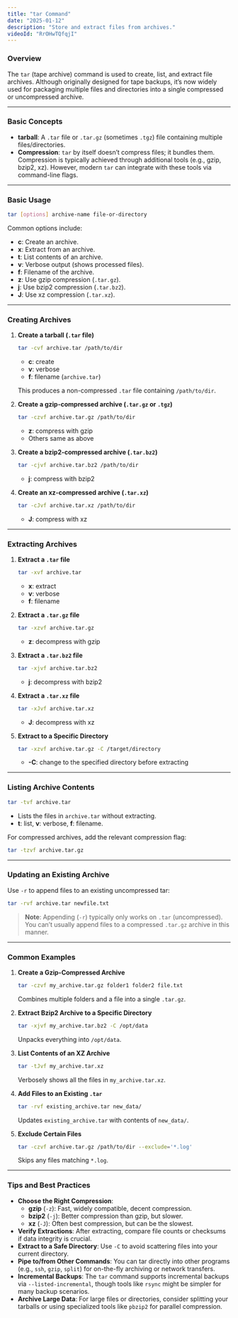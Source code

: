 ```yaml
---
title: "tar Command"
date: "2025-01-12"
description: "Store and extract files from archives."
videoId: "RrOHwTQfqjI"
---
```


### Overview

The `tar` (tape archive) command is used to create, list, and extract file archives. Although originally designed for tape backups, it’s now widely used for packaging multiple files and directories into a single compressed or uncompressed archive.

---

### Basic Concepts

- **tarball**: A `.tar` file or `.tar.gz` (sometimes `.tgz`) file containing multiple files/directories.  
- **Compression**: `tar` by itself doesn’t compress files; it bundles them. Compression is typically achieved through additional tools (e.g., gzip, bzip2, xz). However, modern `tar` can integrate with these tools via command-line flags.

---

### Basic Usage

```bash
tar [options] archive-name file-or-directory
```

Common options include:  

- **c**: Create an archive.  
- **x**: Extract from an archive.  
- **t**: List contents of an archive.  
- **v**: Verbose output (shows processed files).  
- **f**: Filename of the archive.  
- **z**: Use gzip compression (`.tar.gz`).  
- **j**: Use bzip2 compression (`.tar.bz2`).  
- **J**: Use xz compression (`.tar.xz`).

---

### Creating Archives

1. **Create a tarball (`.tar` file)**  
   ```bash
   tar -cvf archive.tar /path/to/dir
   ```
   - **c**: create  
   - **v**: verbose  
   - **f**: filename (`archive.tar`)  

   This produces a non-compressed `.tar` file containing `/path/to/dir`.

2. **Create a gzip-compressed archive (`.tar.gz` or `.tgz`)**  
   ```bash
   tar -czvf archive.tar.gz /path/to/dir
   ```
   - **z**: compress with gzip  
   - Others same as above  

3. **Create a bzip2-compressed archive (`.tar.bz2`)**  
   ```bash
   tar -cjvf archive.tar.bz2 /path/to/dir
   ```
   - **j**: compress with bzip2  

4. **Create an xz-compressed archive (`.tar.xz`)**  
   ```bash
   tar -cJvf archive.tar.xz /path/to/dir
   ```
   - **J**: compress with xz  

---

### Extracting Archives

1. **Extract a `.tar` file**  
   ```bash
   tar -xvf archive.tar
   ```
   - **x**: extract  
   - **v**: verbose  
   - **f**: filename  

2. **Extract a `.tar.gz` file**  
   ```bash
   tar -xzvf archive.tar.gz
   ```
   - **z**: decompress with gzip  

3. **Extract a `.tar.bz2` file**  
   ```bash
   tar -xjvf archive.tar.bz2
   ```
   - **j**: decompress with bzip2  

4. **Extract a `.tar.xz` file**  
   ```bash
   tar -xJvf archive.tar.xz
   ```
   - **J**: decompress with xz  

5. **Extract to a Specific Directory**  
   ```bash
   tar -xzvf archive.tar.gz -C /target/directory
   ```
   - **-C**: change to the specified directory before extracting  

---

### Listing Archive Contents

```bash
tar -tvf archive.tar
```
- Lists the files in `archive.tar` without extracting.  
- **t**: list, **v**: verbose, **f**: filename.

For compressed archives, add the relevant compression flag:
```bash
tar -tzvf archive.tar.gz
```

---

### Updating an Existing Archive

Use `-r` to append files to an existing uncompressed tar:
```bash
tar -rvf archive.tar newfile.txt
```
> **Note**: Appending (`-r`) typically only works on `.tar` (uncompressed). You can’t usually append files to a compressed `.tar.gz` archive in this manner.

---

### Common Examples

1. **Create a Gzip-Compressed Archive**  
   ```bash
   tar -czvf my_archive.tar.gz folder1 folder2 file.txt
   ```
   Combines multiple folders and a file into a single `.tar.gz`.

2. **Extract Bzip2 Archive to a Specific Directory**  
   ```bash
   tar -xjvf my_archive.tar.bz2 -C /opt/data
   ```
   Unpacks everything into `/opt/data`.

3. **List Contents of an XZ Archive**  
   ```bash
   tar -tJvf my_archive.tar.xz
   ```
   Verbosely shows all the files in `my_archive.tar.xz`.

4. **Add Files to an Existing `.tar`**  
   ```bash
   tar -rvf existing_archive.tar new_data/
   ```
   Updates `existing_archive.tar` with contents of `new_data/`.

5. **Exclude Certain Files**  
   ```bash
   tar -czvf archive.tar.gz /path/to/dir --exclude='*.log'
   ```
   Skips any files matching `*.log`.

---

### Tips and Best Practices

- **Choose the Right Compression**: 
  - **gzip** (`-z`): Fast, widely compatible, decent compression.  
  - **bzip2** (`-j`): Better compression than gzip, but slower.  
  - **xz** (`-J`): Often best compression, but can be the slowest.  
- **Verify Extractions**: After extracting, compare file counts or checksums if data integrity is crucial.  
- **Extract to a Safe Directory**: Use `-C` to avoid scattering files into your current directory.  
- **Pipe to/from Other Commands**: You can tar directly into other programs (e.g., `ssh`, `gzip`, `split`) for on-the-fly archiving or network transfers.  
- **Incremental Backups**: The `tar` command supports incremental backups via `--listed-incremental`, though tools like `rsync` might be simpler for many backup scenarios.  
- **Archive Large Data**: For large files or directories, consider splitting your tarballs or using specialized tools like `pbzip2` for parallel compression.